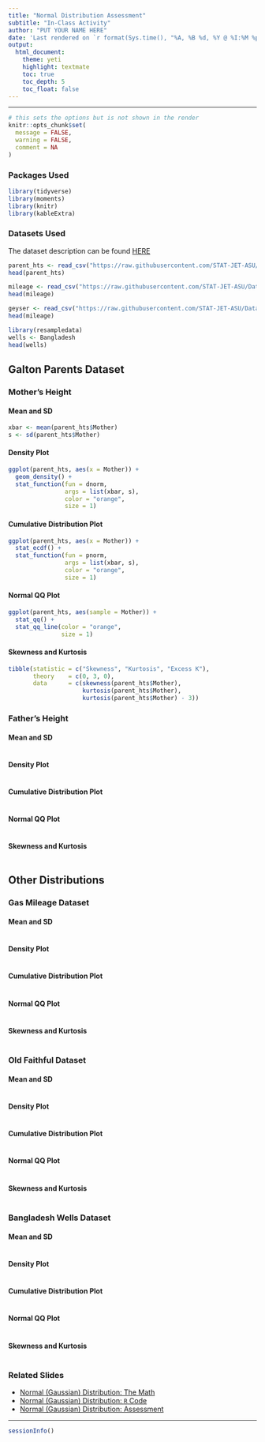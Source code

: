 ```yaml
---
title: "Normal Distribution Assessment"
subtitle: "In-Class Activity"
author: "PUT YOUR NAME HERE"
date: 'Last rendered on `r format(Sys.time(), "%A, %B %d, %Y @ %I:%M %p")`'
output: 
  html_document: 
    theme: yeti
    highlight: textmate
    toc: true
    toc_depth: 5
    toc_float: false
---
```

***

```r
# this sets the options but is not shown in the render
knitr::opts_chunk$set(
  message = FALSE,
  warning = FALSE,
  comment = NA
)
```

### Packages Used

```r
library(tidyverse)
library(moments)
library(knitr)
library(kableExtra)
```

### Datasets Used

The dataset description can be found [HERE](https://stat-jet-asu.github.io/Datasets/InstructorDescriptions/galtonheightdata.html)

```r
parent_hts <- read_csv("https://raw.githubusercontent.com/STAT-JET-ASU/Datasets/master/Instructor/galtonparentheights.csv")
head(parent_hts)
```

```r
mileage <- read_csv("https://raw.githubusercontent.com/STAT-JET-ASU/Datasets/master/Instructor/gasmileage.csv")
head(mileage)
```

```r
geyser <- read_csv("https://raw.githubusercontent.com/STAT-JET-ASU/Datasets/master/Instructor/oldfaithful.csv")
head(mileage)
```

```r
library(resampledata)
wells <- Bangladesh
head(wells)
```

## Galton Parents Dataset

### Mother's Height

#### Mean and SD

```r
xbar <- mean(parent_hts$Mother)
s <- sd(parent_hts$Mother)
```

#### Density Plot

```r
ggplot(parent_hts, aes(x = Mother)) +
  geom_density() +
  stat_function(fun = dnorm,
                args = list(xbar, s),
                color = "orange",
                size = 1)
```

#### Cumulative Distribution Plot

```r
ggplot(parent_hts, aes(x = Mother)) +
  stat_ecdf() +
  stat_function(fun = pnorm,
                args = list(xbar, s),
                color = "orange",
                size = 1)
```

#### Normal QQ Plot

```r
ggplot(parent_hts, aes(sample = Mother)) +
  stat_qq() +
  stat_qq_line(color = "orange",
               size = 1)
```

#### Skewness and Kurtosis

```r
tibble(statistic = c("Skewness", "Kurtosis", "Excess K"),
       theory    = c(0, 3, 0),
       data      = c(skewness(parent_hts$Mother),
                     kurtosis(parent_hts$Mother),
                     kurtosis(parent_hts$Mother) - 3))
```

### Father's Height

#### Mean and SD

```r

```

#### Density Plot

```r

```

#### Cumulative Distribution Plot

```r

```

#### Normal QQ Plot

```r

```

#### Skewness and Kurtosis

```r

```

## Other Distributions

### Gas Mileage Dataset

#### Mean and SD

```r

```

#### Density Plot

```r

```

#### Cumulative Distribution Plot

```r

```

#### Normal QQ Plot

```r

```

#### Skewness and Kurtosis

```r

```

### Old Faithful Dataset

#### Mean and SD

```r

```

#### Density Plot

```r

```

#### Cumulative Distribution Plot

```r

```

#### Normal QQ Plot

```r

```

#### Skewness and Kurtosis

```r

```

### Bangladesh Wells Dataset

#### Mean and SD

```r

```

#### Density Plot

```r

```

#### Cumulative Distribution Plot

```r

```

#### Normal QQ Plot

```r

```

#### Skewness and Kurtosis

```r

```

### Related Slides

* [Normal (Gaussian) Distribution: The Math](https://stat-jet-asu.github.io/StatisticalDataAnalysis1/Slides/NormalDistributionTheory.html#1)
* [Normal (Gaussian) Distribution: `R` Code](https://stat-jet-asu.github.io/StatisticalDataAnalysis1/Slides/NormalDistributionRCode.html#1)
* [Normal (Gaussian) Distribution: Assessment](https://stat-jet-asu.github.io/StatisticalDataAnalysis1/Slides/NormalAssessment.html#1)

***
```r
sessionInfo()
```
